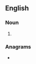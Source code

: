 {{also|Risers}}

==English==

===Noun===
{{head|en|noun plural form}}

# {{plural of|riser|lang=en}}

===Anagrams===
* {{l|en|serirs}}